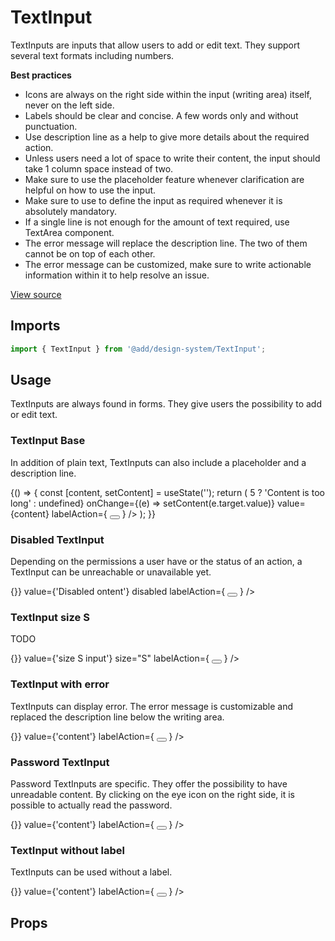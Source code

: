 <!--- TextInput.stories.mdx --->


<Meta title="Design System/Components/TextInput" component={TextInput} />

# TextInput

TextInputs are inputs that allow users to add or edit text. They support several text formats including numbers.

**Best practices**

- Icons are always on the right side within the input (writing area) itself, never on the left side.
- Labels should be clear and concise. A few words only and without punctuation.
- Use description line as a help to give more details about the required action.
- Unless users need a lot of space to write their content, the input should take 1 column space instead of two.
- Make sure to use the placeholder feature whenever clarification are helpful on how to use the input.
- Make sure to use to define the input as required whenever it is absolutely mandatory.
- If a single line is not enough for the amount of text required, use TextArea component.
- The error message will replace the description line. The two of them cannot be on top of each other.
- The error message can be customized, make sure to write actionable information within it to help resolve an issue.

[View source](https://github.com/strapi/design-system/tree/develop/packages/strapi-design-system/src/TextInput)

## Imports

```js
import { TextInput } from '@add/design-system/TextInput';
```

## Usage

TextInputs are always found in forms. They give users the possibility to add or edit text.

### TextInput Base

In addition of plain text, TextInputs can also include a placeholder and a description line.

<Canvas>
  <Story name="base">
    {() => {
      const [content, setContent] = useState('');
      return (
        <Box padding={10}>
          <TextInput
            placeholder="This is a content placeholder"
            label="Content"
            name="content"
            hint="Description line"
            error={content.length > 5 ? 'Content is too long' : undefined}
            onChange={(e) => setContent(e.target.value)}
            value={content}
            labelAction={
              <Tooltip description="Content of the tooltip">
                <button
                  aria-label="Information about the email"
                  style={{ border: 'none', padding: 0, background: 'transparent' }}
                >
                  <Information aria-hidden={true} />
                </button>
              </Tooltip>
            }
          />
        </Box>
      );
    }}
  </Story>
</Canvas>

### Disabled TextInput

Depending on the permissions a user have or the status of an action, a TextInput can be unreachable or unavailable yet.

<Canvas>
  <Story name="disabled">
    <Box padding={10}>
      <TextInput
        placeholder="This is a content placeholder"
        label="Content"
        name="content"
        hint="Description line"
        onChange={() => {}}
        value={'Disabled ontent'}
        disabled
        labelAction={
          <Tooltip description="Content of the tooltip">
            <button
              aria-label="Information about the email"
              style={{ border: 'none', padding: 0, background: 'transparent' }}
            >
              <Information aria-hidden={true} />
            </button>
          </Tooltip>
        }
      />
    </Box>
  </Story>
</Canvas>

### TextInput size S

TODO

<Canvas>
  <Story name="size S">
    <Box padding={10}>
      <TextInput
        placeholder="This is a content placeholder"
        label="Content"
        name="content"
        hint="Description line"
        onChange={() => {}}
        value={'size S input'}
        size="S"
        labelAction={
          <Tooltip description="Content of the tooltip">
            <button
              aria-label="Information about the email"
              style={{ border: 'none', padding: 0, background: 'transparent' }}
            >
              <Information aria-hidden={true} />
            </button>
          </Tooltip>
        }
      />
    </Box>
  </Story>
</Canvas>

### TextInput with error

TextInputs can display error. The error message is customizable and replaced the description line below the writing area.

<Canvas>
  <Story name="with error">
    <Box padding={10}>
      <TextInput
        placeholder="This is a content placeholder"
        label="Content"
        name="content"
        hint="Description line"
        error={'Content is too long'}
        onChange={() => {}}
        value={'content'}
        labelAction={
          <Tooltip description="Content of the tooltip">
            <button
              aria-label="Information about the email"
              style={{ border: 'none', padding: 0, background: 'transparent' }}
            >
              <Information aria-hidden={true} />
            </button>
          </Tooltip>
        }
      />
    </Box>
  </Story>
</Canvas>

### Password TextInput

Password TextInputs are specific. They offer the possibility to have unreadable content. By clicking on the eye icon on the right side, it is possible to actually read the password.

<Canvas>
  <Story name="password">
    <Box padding={10}>
      <TextInput
        placeholder="This is a password placeholder"
        type="password"
        label="Password"
        name="password"
        hint="Description line"
        onChange={() => {}}
        value={'content'}
        labelAction={
          <Tooltip description="Content of the tooltip">
            <button
              aria-label="Information about the email"
              style={{ border: 'none', padding: 0, background: 'transparent' }}
            >
              <Information aria-hidden={true} />
            </button>
          </Tooltip>
        }
      />
    </Box>
  </Story>
</Canvas>

### TextInput without label

TextInputs can be used without a label.

<Canvas>
  <Story name="withoutLabel">
    <Box padding={10}>
      <TextInput
        placeholder="This is a password placeholder"
        type="password"
        aria-label="Password"
        name="password"
        hint="Description line"
        onChange={() => {}}
        value={'content'}
        labelAction={
          <Tooltip description="Content of the tooltip">
            <button
              aria-label="Information about the email"
              style={{ border: 'none', padding: 0, background: 'transparent' }}
            >
              <Information aria-hidden={true} />
            </button>
          </Tooltip>
        }
      />
    </Box>
  </Story>
</Canvas>

## Props

<ArgsTable of={TextInput} />
